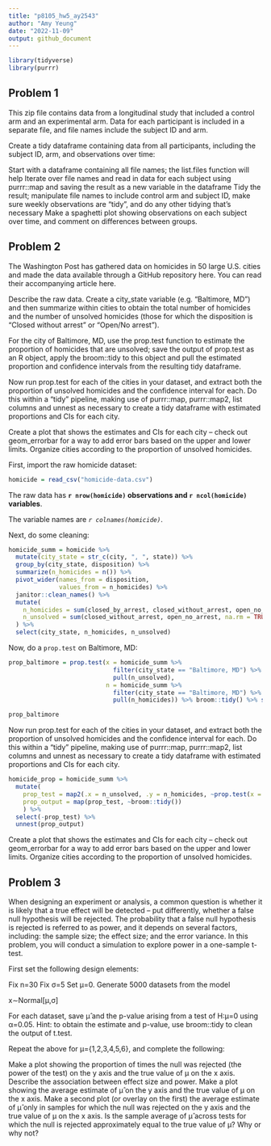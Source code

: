 ```yaml
---
title: "p8105_hw5_ay2543"
author: "Amy Yeung"
date: "2022-11-09"
output: github_document
---
```


```r
library(tidyverse)
library(purrr)
```


## Problem 1

This zip file contains data from a longitudinal study that included a control arm and an experimental arm. Data for each participant is included in a separate file, and file names include the subject ID and arm.

Create a tidy dataframe containing data from all participants, including the subject ID, arm, and observations over time:

Start with a dataframe containing all file names; the list.files function will help
Iterate over file names and read in data for each subject using purrr::map and saving the result as a new variable in the dataframe
Tidy the result; manipulate file names to include control arm and subject ID, make sure weekly observations are “tidy”, and do any other tidying that’s necessary
Make a spaghetti plot showing observations on each subject over time, and comment on differences between groups.



## Problem 2

The Washington Post has gathered data on homicides in 50 large U.S. cities and made the data available through a GitHub repository here. You can read their accompanying article here.

Describe the raw data. Create a city_state variable (e.g. “Baltimore, MD”) and then summarize within cities to obtain the total number of homicides and the number of unsolved homicides (those for which the disposition is “Closed without arrest” or “Open/No arrest”).

For the city of Baltimore, MD, use the prop.test function to estimate the proportion of homicides that are unsolved; save the output of prop.test as an R object, apply the broom::tidy to this object and pull the estimated proportion and confidence intervals from the resulting tidy dataframe.

Now run prop.test for each of the cities in your dataset, and extract both the proportion of unsolved homicides and the confidence interval for each. Do this within a “tidy” pipeline, making use of purrr::map, purrr::map2, list columns and unnest as necessary to create a tidy dataframe with estimated proportions and CIs for each city.

Create a plot that shows the estimates and CIs for each city – check out geom_errorbar for a way to add error bars based on the upper and lower limits. Organize cities according to the proportion of unsolved homicides.

First, import the raw homicide dataset:

```r
homicide = read_csv("homicide-data.csv")
```

The raw data has **`r nrow(homicide)` observations and `r ncol(homicide)` variables**.

The variable names are *`r colnames(homicide)`*.

Next, do some cleaning:

```r
homicide_summ = homicide %>% 
  mutate(city_state = str_c(city, ", ", state)) %>% 
  group_by(city_state, disposition) %>% 
  summarize(n_homicides = n()) %>% 
  pivot_wider(names_from = disposition,
              values_from = n_homicides) %>% 
  janitor::clean_names() %>% 
  mutate(
    n_homicides = sum(closed_by_arrest, closed_without_arrest, open_no_arrest, na.rm = TRUE),
    n_unsolved = sum(closed_without_arrest, open_no_arrest, na.rm = TRUE)
  ) %>% 
  select(city_state, n_homicides, n_unsolved)


```


Now, do a `prop.test` on Baltimore, MD:
```r
prop_baltimore = prop.test(x = homicide_summ %>% 
                             filter(city_state == "Baltimore, MD") %>% 
                             pull(n_unsolved), 
                           n = homicide_summ %>% 
                             filter(city_state == "Baltimore, MD") %>% 
                             pull(n_homicides)) %>% broom::tidy() %>% select(estimate, conf.low, conf.high)

prop_baltimore

```

Now run prop.test for each of the cities in your dataset, and extract both the proportion of unsolved homicides and the confidence interval for each. Do this within a “tidy” pipeline, making use of purrr::map, purrr::map2, list columns and unnest as necessary to create a tidy dataframe with estimated proportions and CIs for each city.

```r


homicide_prop = homicide_summ %>% 
  mutate( 
    prop_test = map2(.x = n_unsolved, .y = n_homicides, ~prop.test(x = .x, n = .y)),
    prop_output = map(prop_test, ~broom::tidy())
    ) %>% 
  select(-prop_test) %>% 
  unnest(prop_output)


```


Create a plot that shows the estimates and CIs for each city – check out geom_errorbar for a way to add error bars based on the upper and lower limits. Organize cities according to the proportion of unsolved homicides.


## Problem 3

When designing an experiment or analysis, a common question is whether it is likely that a true effect will be detected – put differently, whether a false null hypothesis will be rejected. The probability that a false null hypothesis is rejected is referred to as power, and it depends on several factors, including: the sample size; the effect size; and the error variance. In this problem, you will conduct a simulation to explore power in a one-sample t-test.

First set the following design elements:

Fix n=30
Fix σ=5
Set μ=0. Generate 5000 datasets from the model

x∼Normal[μ,σ]

For each dataset, save μ̂  and the p-value arising from a test of H:μ=0 using α=0.05. Hint: to obtain the estimate and p-value, use broom::tidy to clean the output of t.test.

Repeat the above for μ={1,2,3,4,5,6}, and complete the following:

Make a plot showing the proportion of times the null was rejected (the power of the test) on the y axis and the true value of μ on the x axis. Describe the association between effect size and power.
Make a plot showing the average estimate of μ̂  on the y axis and the true value of μ on the x axis. Make a second plot (or overlay on the first) the average estimate of μ̂  only in samples for which the null was rejected on the y axis and the true value of μ on the x axis. Is the sample average of μ̂  across tests for which the null is rejected approximately equal to the true value of μ? Why or why not?






